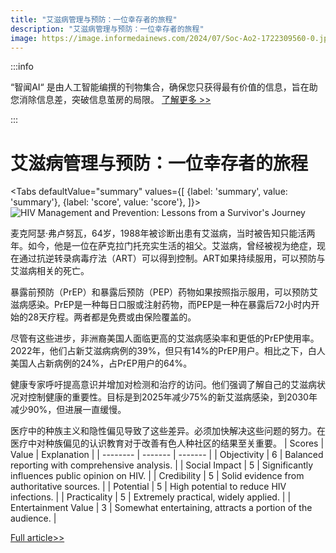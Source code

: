 ```yaml
---
title: "艾滋病管理与预防：一位幸存者的旅程"
description: "艾滋病管理与预防：一位幸存者的旅程"
image: https://image.informedainews.com/2024/07/Soc-Ao2-1722309560-0.jpg
---
```



:::info

“智闻AI“ 是由人工智能编撰的刊物集合，确保您只获得最有价值的信息，旨在助您消除信息差，突破信息茧房的局限。  [了解更多 >>](/)

:::

# 艾滋病管理与预防：一位幸存者的旅程


<Tabs
	defaultValue="summary"
	values={[
	{label: 'summary', value: 'summary'},
	{label: 'score', value: 'score'},
]}>
<TabItem value="summary">
<img
  src="https://image.informedainews.com/2024/07/Soc-Ao2-1722309560-0.jpg"
  alt="HIV Management and Prevention: Lessons from a Survivor's Journey"
/>



麦克阿瑟·弗卢努瓦，64岁，1988年被诊断出患有艾滋病，当时被告知只能活两年。如今，他是一位在萨克拉门托充实生活的祖父。艾滋病，曾经被视为绝症，现在通过抗逆转录病毒疗法（ART）可以得到控制。ART如果持续服用，可以预防与艾滋病相关的死亡。

暴露前预防（PrEP）和暴露后预防（PEP）药物如果按照指示服用，可以预防艾滋病感染。PrEP是一种每日口服或注射药物，而PEP是一种在暴露后72小时内开始的28天疗程。两者都是免费或由保险覆盖的。

尽管有这些进步，非洲裔美国人面临更高的艾滋病感染率和更低的PrEP使用率。2022年，他们占新艾滋病病例的39%，但只有14%的PrEP用户。相比之下，白人美国人占新病例的24%，占PrEP用户的64%。

健康专家呼吁提高意识并增加对检测和治疗的访问。他们强调了解自己的艾滋病状况对控制健康的重要性。目标是到2025年减少75%的新艾滋病感染，到2030年减少90%，但进展一直缓慢。

医疗中的种族主义和隐性偏见导致了这些差异。必须加快解决这些问题的努力。在医疗中对种族偏见的认识教育对于改善有色人种社区的结果至关重要。
</TabItem>
<TabItem value="score">
	| Scores     | Value   | Explanation |
	| -------- | ------- | ------- |
	| Objectivity  | 6    | Balanced reporting with comprehensive analysis.    |
	| Social Impact | 5     | Significantly influences public opinion on HIV.    |
	| Credibility    | 5    | Solid evidence from authoritative sources.    |
	| Potential    | 5    | High potential to reduce HIV infections.    |
	| Practicality    | 5    | Extremely practical, widely applied.    |
	| Entertainment Value    | 3    | Somewhat entertaining, attracts a portion of the audience.    |
</TabItem>
</Tabs>

[Full article>>](https://medicalxpress.com/news/2024-07-black-california-thought-hiv.html)
